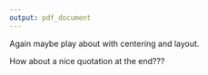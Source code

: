```yaml
---
output: pdf_document
---
```


\thispagestyle{empty}

Again maybe play about with centering and layout. 


How about a nice quotation at the end???

